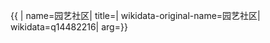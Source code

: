 {{ {{{1|PRC admin/showdata}}}|
name=园艺社区|
title=|
wikidata-original-name=园艺社区|
wikidata=q14482216|
arg={{{arg|}}}}}